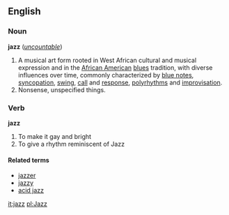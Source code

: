==English==
===Noun===
'''jazz''' (''[[uncountable]]'')

# A musical art form rooted in West African cultural and musical expression and in the [[African American]] [[blues]] tradition, with diverse influences over time, commonly characterized by [[blue note]]s, [[syncopation]], [[swing]], [[call]] and [[response]], [[polyrhythm]]s and [[improvisation]].
# Nonsense, unspecified things.

===Verb===
'''jazz'''

# To make it gay and bright
# To give a rhythm reminiscent of Jazz

====Related terms====
*[[jazzer]]
*[[jazzy]]
*[[acid jazz]]

[[it:jazz]]
[[pl:Jazz]]